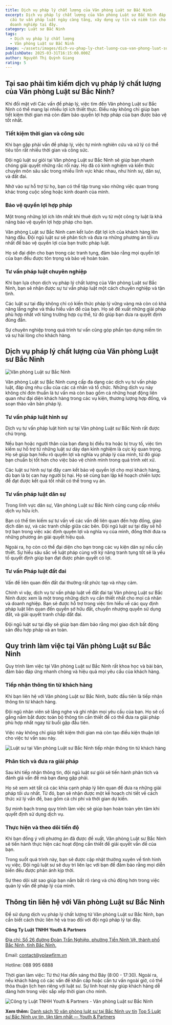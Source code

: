 ```yaml
---
title: Dịch vụ pháp lý chất lượng của Văn phòng Luật sư Bắc Ninh
excerpt: Dịch vụ pháp lý chất lượng của Văn phòng Luật sư Bắc Ninh đáp ứng nhu
  cầu tư vấn pháp luật ngày càng tăng, xây dựng uy tín và niềm tin cho cá nhân,
  doanh nghiệp tại đây.
category: Luật sư Bắc Ninh
tags:
  - Dịch vụ pháp lý chất lượng
  - Văn phòng Luật sư Bắc Ninh
image: ~/assets/images/dich-vu-phap-ly-chat-luong-cua-van-phong-luat-su-bac-ninh.png
publishDate: 2025-03-31T16:15:00.000Z
author: Nguyễn Thị Quỳnh Giang
rating: 5
---
```

## Tại sao phải tìm kiếm dịch vụ pháp lý chất lượng của Văn phòng Luật sư Bắc Ninh?

Khi đối mặt với Các vấn đề pháp lý, việc tìm đến Văn phòng Luật sư Bắc Ninh có thể mang lại nhiều lợi ích thiết thực. Điều này không chỉ giúp bạn tiết kiệm thời gian mà còn đảm bảo quyền lợi hợp pháp của bạn được bảo vệ tốt nhất.

### Tiết kiệm thời gian và công sức

Khi bạn gặp phải vấn đề pháp lý, việc tự mình nghiên cứu và xử lý có thể tiêu tốn rất nhiều thời gian và công sức.

Đội ngũ luật sư giỏi tại Văn phòng Luật sư Bắc Ninh sẽ giúp bạn nhanh chóng giải quyết những rắc rối này. Họ đã có kinh nghiệm và kiến thức chuyên môn sâu sắc trong nhiều lĩnh vực khác nhau, như hình sự, dân sự, và đất đai.

Nhờ vào sự hỗ trợ từ họ, bạn có thể tập trung vào những việc quan trọng khác trong cuộc sống hoặc kinh doanh của mình.

### Bảo vệ quyền lợi hợp pháp

Một trong những lợi ích lớn nhất khi thuê dịch vụ từ một công ty luật là khả năng bảo vệ quyền lợi hợp pháp cho bạn.

Văn phòng Luật sư Bắc Ninh cam kết luôn đặt lợi ích của khách hàng lên hàng đầu. Đội ngũ luật sư sẽ phân tích và đưa ra những phương án tối ưu nhất để bảo vệ quyền lợi của bạn trước pháp luật.

Họ sẽ đại diện cho bạn trong các tranh tụng, đảm bảo rằng mọi quyền lợi của bạn đều được tôn trọng và bảo vệ hoàn toàn.

### Tư vấn pháp luật chuyên nghiệp

Khi bạn lựa chọn dịch vụ pháp lý chất lượng của Văn phòng Luật sư Bắc Ninh, bạn sẽ nhận được sự tư vấn pháp luật một cách chuyên nghiệp và tận tình.

Các luật sư tại đây không chỉ có kiến thức pháp lý vững vàng mà còn có khả năng lắng nghe và thấu hiểu vấn đề của bạn. Họ sẽ đề xuất những giải pháp phù hợp nhất với từng trường hợp cụ thể, từ đó giúp bạn đưa ra quyết định đúng đắn.

Sự chuyên nghiệp trong quá trình tư vấn cũng góp phần tạo dựng niềm tin và sự hài lòng cho khách hàng.

## Dịch vụ pháp lý chất lượng của Văn phòng Luật sư Bắc Ninh

![Văn phòng Luật sư Bắc Ninh](~/assets/images/van-phong-luat-su-bac-ninh.jpg "Van phong Luat su Bac Ninh")

Văn phòng Luật sư Bắc Ninh cung cấp đa dạng các dịch vụ tư vấn pháp luật, đáp ứng nhu cầu của các cá nhân và tổ chức. Những dịch vụ này không chỉ đơn thuần là tư vấn mà còn bao gồm cả những hoạt động liên quan như đại diện khách hàng trong các vụ kiện, thương lượng hợp đồng, và soạn thảo văn bản pháp lý.

### Tư vấn pháp luật hình sự

Dịch vụ tư vấn pháp luật hình sự tại Văn phòng Luật sư Bắc Ninh rất được chú trọng.

Nếu bạn hoặc người thân của bạn đang bị điều tra hoặc bị truy tố, việc tìm kiếm sự hỗ trợ từ những luật sư dày dạn kinh nghiệm là cực kỳ quan trọng. Họ sẽ giúp bạn hiểu rõ quyền lợi và nghĩa vụ pháp lý của mình, từ đó giúp bạn chuẩn bị tốt hơn cho việc bảo vệ chính mình trong quá trình xét xử.

Các luật sư hình sự tại đây cam kết bảo vệ quyền lợi cho mọi khách hàng, dù bạn là bị can hay người bị hại. Họ sẽ cùng bạn lập kế hoạch chiến lược để đạt được kết quả tốt nhất có thể trong vụ án.

### Tư vấn pháp luật dân sự

Trong lĩnh vực dân sự, Văn phòng Luật sư Bắc Ninh cũng cung cấp nhiều dịch vụ hữu ích.

Bạn có thể tìm kiếm sự tư vấn về các vấn đề liên quan đến hợp đồng, giao dịch dân sự, và các tranh chấp giữa các bên. Đội ngũ luật sư tại đây sẽ hỗ trợ bạn trong việc xác định quyền lợi và nghĩa vụ của mình, đồng thời đưa ra những phương án giải quyết hiệu quả.

Ngoài ra, họ còn có thể đại diện cho bạn trong các vụ kiện dân sự nếu cần thiết. Sự hiểu sâu sắc về luật pháp cùng với kỹ năng tranh tụng tốt sẽ là yếu tố quyết định giúp bạn đạt được phán quyết có lợi.

### Tư vấn Pháp luật đất đai

Vấn đề liên quan đến đất đai thường rất phức tạp và nhạy cảm.

Chính vì vậy, dịch vụ tư vấn pháp luật về đất đai tại Văn phòng Luật sư Bắc Ninh được xem là một trong những dịch vụ cần thiết nhất cho mọi cá nhân và doanh nghiệp. Bạn sẽ được hỗ trợ trong việc tìm hiểu về các quy định pháp luật liên quan đến quyền sở hữu đất, chuyển nhượng quyền sử dụng đất, và giải quyết tranh chấp đất đai.

Đội ngũ luật sư tại đây sẽ giúp bạn đảm bảo rằng mọi giao dịch bất động sản đều hợp pháp và an toàn.

## Quy trình làm việc tại Văn phòng Luật sư Bắc Ninh

Quy trình làm việc tại Văn phòng Luật sư Bắc Ninh rất khoa học và bài bản, đảm bảo đáp ứng nhanh chóng và hiệu quả mọi yêu cầu của khách hàng.

### Tiếp nhận thông tin từ khách hàng

Khi bạn liên hệ với Văn phòng Luật sư Bắc Ninh, bước đầu tiên là tiếp nhận thông tin từ khách hàng.

Đội ngũ nhân viên sẽ lắng nghe và ghi nhận mọi yêu cầu của bạn. Họ sẽ cố gắng nắm bắt được toàn bộ thông tin cần thiết để có thể đưa ra giải pháp phù hợp nhất ngay từ buổi gặp đầu tiên.

Việc này không chỉ giúp tiết kiệm thời gian mà còn tạo điều kiện thuận lợi cho việc tư vấn sau này.

![Luật sư tại Văn phòng Luật sư Bắc Ninh tiếp nhận thông tin từ khách hàng](~/assets/images/luat-su-cua-van-phong-luat-su-bac-ninh-tiep-nhan-thong-tin-khach-hang.jpg "Luat su tai Van phong Luat su Bac Ninh tiep nhan thong tin tu khach hang")

### Phân tích và đưa ra giải pháp

Sau khi tiếp nhận thông tin, đội ngũ luật sư giỏi sẽ tiến hành phân tích và đánh giá vấn đề mà bạn đang gặp phải.

Họ sẽ xem xét tất cả các khía cạnh pháp lý liên quan để đưa ra những giải pháp tối ưu nhất. Từ đó, bạn sẽ nhận được một kế hoạch chi tiết về cách thức xử lý vấn đề, bao gồm cả chi phí và thời gian dự kiến.

Sự minh bạch trong quy trình làm việc sẽ giúp bạn hoàn toàn yên tâm khi quyết định sử dụng dịch vụ.

### Thực hiện và theo dõi tiến độ

Khi bạn đồng ý với phương án đã được đề xuất, Văn phòng Luật sư Bắc Ninh sẽ tiến hành thực hiện các hoạt động cần thiết để giải quyết vấn đề của bạn.

Trong suốt quá trình này, bạn sẽ được cập nhật thường xuyên về tình hình vụ việc. Đội ngũ luật sư sẽ duy trì liên lạc với bạn để đảm bảo rằng mọi diễn biến đều được phản ánh kịp thời.

Sự theo dõi sát sao giúp bạn nắm bắt rõ ràng và chủ động hơn trong việc quản lý vấn đề pháp lý của mình.

## Thông tin liên hệ với Văn phòng Luật sư Bắc Ninh

Để sử dụng dịch vụ pháp lý chất lượng từ Văn phòng Luật sư Bắc Ninh, bạn cần biết cách thức liên hệ và trao đổi với đội ngũ pháp lý tại đây.

**Công Ty Luật TNHH Youth & Partners**

[Địa chỉ: Số 26 đường Đoàn Trần Nghiệp, phường Tiền Ninh Vệ, thành phố Bắc Ninh, tỉnh Bắc Ninh.](https://maps.app.goo.gl/LLdX98kM6CfeDfaw6)

Email: contact@yplawfirm.vn

Hotline: 088 995 6888

Thời gian làm việc: Từ thứ Hai đến sáng thứ Bảy (8:00 - 17:30). Ngoài ra, nếu khách hàng có các vấn đề khẩn cấp hoặc cần tư vấn ngoài giờ, có thể thỏa thuận lịch hẹn riêng với luật sư. Sự linh hoạt này giúp khách hàng dễ dàng hơn trong việc sắp xếp thời gian cho mình.

![Công ty Luật TNHH Youth & Partners - Văn phòng Luật sư Bắc Ninh](~/assets/images/van-phong-luat-su-bac-ninh.webp "Cong ty Luat TNHH Youth & Partners - Van phong Luat su Bac Ninh")

**Xem thêm:**
[Danh sách 10 văn phòng luật sư tại Bắc Ninh uy tín](https://yplawfirm.vn/tin-tuc/danh-sach-10-van-phong-luat-su-tai-bac-ninh-uy-tin)
[Top 5 Luật sư Bắc Ninh uy tín, tận tâm nhất — Youth & Partners](https://yplawfirm.vn/tin-tuc/top-5-luat-su-bac-ninh-uy-tin-tan-tam-nhat)

